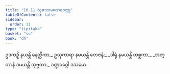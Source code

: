 ```yaml
---
title: "10.11 သုခသာမဏေရဝတ္ထု"
tableOfContents: false
sidebar:
  order: 11
type: "tipitaka"
basket: "su"
book: "dh"
---
```



<DynamicBreadcrumb />

<Division number="145" book="dh" e="ch" v="18" p="35">

<Paragraph number="155" book="dh">
ဥဒကဉှိ နယန္တိ နေတ္တိကာ,_  
ဥသုကာရာ နမယန္တိ တေဇနံ;_  
_ဒါရုံ နမယန္တိ တစ္ဆကာ,_  
_အတ္တာနံ ဒမယန္တိ သုဗ္ဗတာ._  


</Paragraph>
</Division>

<Paragraph number="156" type="center" book="dh">
ဒဏ္ဍဝဂ္ဂေါ ဒသမော.
</Paragraph>
